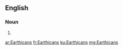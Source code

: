 ==English==

===Noun===
{{head|en}}

# {{plural of|Earthican}}

[[ar:Earthicans]]
[[fr:Earthicans]]
[[ku:Earthicans]]
[[mg:Earthicans]]